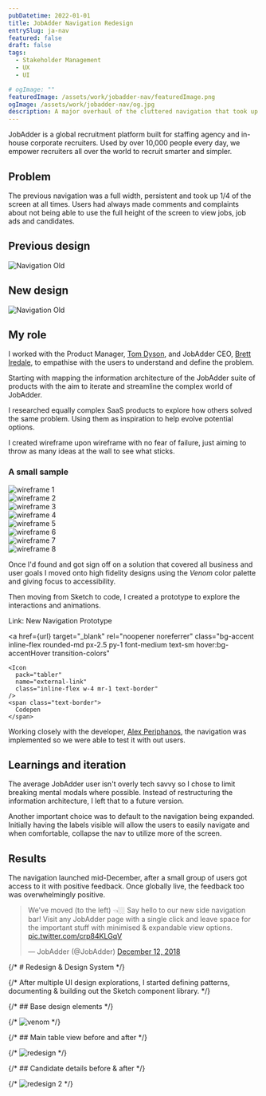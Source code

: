 ```yaml
---
pubDatetime: 2022-01-01
title: JobAdder Navigation Redesign
entrySlug: ja-nav
featured: false
draft: false
tags:
  - Stakeholder Management
  - UX
  - UI

# ogImage: ""
featuredImage: /assets/work/jobadder-nav/featuredImage.png
ogImage: /assets/work/jobadder-nav/og.jpg
description: A major overhaul of the cluttered navigation that took up a third of the users screen.
---
```



JobAdder is a global recruitment platform built for staffing agency and in-house corporate recruiters. Used by over 10,000 people every day, we empower recruiters all over the world to recruit smarter and simpler.

## Problem

The previous navigation was a full width, persistent and took up 1/4 of the screen at all times. Users had always made comments and complaints about not being able to use the full height of the screen to view jobs, job ads and candidates.

## Previous design


<Image src={navold} alt='Navigation Old' class='wide' />

## New design


<Image src={navnew} alt='Navigation Old' class='wide' />

## My role

I worked with the Product Manager, [Tom Dyson](https://twitter.com/dysontom), and JobAdder CEO, [Brett Iredale](https://twitter.com/BrettIredale), to empathise with the users to understand and define the problem.

Starting with mapping the information architecture of the JobAdder suite of products with the aim to iterate and streamline the complex world of JobAdder.

I researched equally complex SaaS products to explore how others solved the same problem. Using them as inspiration to help evolve potential options.

I created wireframe upon wireframe with no fear of failure, just aiming to throw as many ideas at the wall to see what sticks.

### A small sample


<div class="flex flex-wrap  wide">

<div class='w-1/2 px-2 py-1 md:w-1/4'>
	<Image src={wf1} alt='wireframe 1' class='!my-1' />
</div>

<div class='w-1/2 px-2 py-1 md:w-1/4'>
	<Image src={wf2} alt='wireframe 2' class='!my-1' />
</div>

<div class='w-1/2 px-2 py-1 md:w-1/4'>
	<Image src={wf3} alt='wireframe 3' class='!my-1' />
</div>

<div class='w-1/2 px-2 py-1 md:w-1/4'>
	<Image src={wf4} alt='wireframe 4' class='!my-1' />
</div>

<div class='w-1/2 px-2 py-1 md:w-1/4'>
	<Image src={wf5} alt='wireframe 5' class='!my-1' />
</div>

<div class='w-1/2 px-2 py-1 md:w-1/4'>
	<Image src={wf6} alt='wireframe 6' class='!my-1' />
</div>

<div class='w-1/2 px-2 py-1 md:w-1/4'>
	<Image src={wf7} alt='wireframe 7' class='!my-1' />
</div>

<div class='w-1/2 px-2 py-1 md:w-1/4'>
	<Image src={wf8} alt='wireframe 8' class='!my-1' />
</div>

</div>

Once I'd found and got sign off on a solution that covered all business and user goals I moved onto high fidelity designs using the _Venom_ color palette and giving focus to accessibility.

Then moving from Sketch to code, I created a prototype to explore the interactions and animations.

<div class="px-5 py-4 mb-10 rounded-md bg-subtle not-prose">
  <span class="block mb-1 font-mono text-xs text-subtle">Link:</span>
  <span class="block mb-2 leading-normal text-heading font-heading">
    New Navigation Prototype
  </span>

  <a
    href={url}
    target="_blank"
    rel="noopener noreferrer"
    class="bg-accent
    inline-flex
    rounded-md
    px-2.5
    py-1
    font-medium
    text-sm
    hover:bg-accentHover
    transition-colors"
  >
    <Icon
      pack="tabler"
      name="external-link"
      class="inline-flex w-4 mr-1 text-border"
    />
    <span class="text-border">
      Codepen
    </span>
  </a>
</div>

Working closely with the developer, [Alex Periphanos](https://www.linkedin.com/in/alexandre-periphanos), the navigation was implemented so we were able to test it with out users.

## Learnings and iteration

The average JobAdder user isn't overly tech savvy so I chose to limit breaking mental modals where possible. Instead of restructuring the information architecture, I left that to a future version.

Another important choice was to default to the navigation being expanded. Initially having the labels visible will allow the users to easily navigate and when comfortable, collapse the nav to utilize more of the screen.

## Results

The navigation launched mid-December, after a small group of users got access to it with positive feedback. Once globally live, the feedback too was overwhelmingly positive.

<blockquote class='twitter-tweet' data-lang='en'>
	<p lang='en' dir='ltr'>
		We&#39;ve moved (to the left) 👈🏼 Say hello to our new side navigation bar! Visit any JobAdder
		page with a single click and leave space for the important stuff with minimised &amp; expandable
		view options.
		<a href='https://t.co/crp84KLGqV'>pic.twitter.com/crp84KLGqV</a>
	</p>
	&mdash; JobAdder (@JobAdder) <a href='https://twitter.com/JobAdder/status/1072964137540415488?ref_src=twsrc%5Etfw'>December 12, 2018</a>
</blockquote>
<script async src='https://platform.twitter.com/widgets.js' charset='utf-8'></script>

{/* # Redesign & Design System */}

{/* After multiple UI design explorations, I started defining patterns, documenting & building out the Sketch component library. */}

{/* ## Base design elements */}

{/* ![venom](/public/assets/work/venom/venom.png) */}

{/* ## Main table view before and after */}

{/* ![redesign](/public/assets/work/venom/redesign1.png) */}

{/* ## Candidate details before & after */}

{/* ![redesign 2](/public/assets/work/venom/redesign2.png) */}

